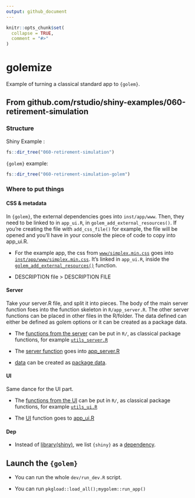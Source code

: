 ```yaml
---
output: github_document
---
```


<!-- README.md is generated from README.Rmd. Please edit that file -->

```r
knitr::opts_chunk$set(
  collapse = TRUE,
  comment = "#>"
)
```
# golemize

Example of turning a classical standard app to `{golem}`.

## From github.com/rstudio/shiny-examples/060-retirement-simulation

### Structure

Shiny Example : 

```r
fs::dir_tree("060-retirement-simulation")
```

`{golem}` example: 

```r
fs::dir_tree("060-retirement-simulation-golem")
```


### Where to put things 

#### CSS & metadata

In `{golem}`, the external dependencies goes into `inst/app/www`. Then, they need to be linked to in `app_ui.R`, in `golem_add_external_resources()`. If you're creating the file with `add_css_file()` for example, the file will be opened and you'll have in your console the piece of code to copy into app_ui.R.

+ For the example app, the css from [`www/simplex.min.css`](https://github.com/ColinFay/golemize/blob/master/060-retirement-simulation/www/simplex.min.css) goes into [`inst/app/www/simplex.min.css`](https://github.com/ColinFay/golemize/blob/master/060-retirement-simulation-golem/inst/app/www/simplex.min.css). It's linked in `app_ui.R`, inside the [`golem_add_external_resources()`](https://github.com/ColinFay/golemize/blob/master/060-retirement-simulation-golem/R/app_ui.R#L56) function.

+ DESCRIPTION file > DESCRIPTION FILE 

#### Server

Take your server.R file, and split it into pieces. The body of the main server function foes into the function skeleton in `R/app_server.R`. The other server functions can be placed in other files in the R/folder. The data defined can either be defined as golem options or it can be created as a package data.

+ The [functions from the server](https://github.com/ColinFay/golemize/blob/master/060-retirement-simulation/server.r#L5) can be put in `R/`, as classical package functions, for example [`utils_server.R`](https://github.com/ColinFay/golemize/blob/master/060-retirement-simulation-golem/R/utils_server.R)

+ The [server function](https://github.com/ColinFay/golemize/blob/master/060-retirement-simulation/server.r#L108) goes into [app_server.R](https://github.com/ColinFay/golemize/blob/master/060-retirement-simulation-golem/R/app_server.R)

+ [data](https://github.com/ColinFay/golemize/blob/master/060-retirement-simulation/server.r#L1) can be created as [package data](https://github.com/ColinFay/golemize/blob/master/060-retirement-simulation-golem/data-raw/DATASET.R).

#### UI

Same dance for the UI part.

+ The [functions from the UI](https://github.com/ColinFay/golemize/blob/master/060-retirement-simulation/ui.r#L3) can be put in `R/`, as classical package functions, for example [`utils_ui.R`](https://github.com/ColinFay/golemize/blob/master/060-retirement-simulation-golem/R/utils_ui.R)

+ The [UI](https://github.com/ColinFay/golemize/blob/master/060-retirement-simulation/ui.r#L26) function goes to [app_ui.R](https://github.com/ColinFay/golemize/blob/master/060-retirement-simulation-golem/R/app_ui.R#L7)

#### Dep

+ Instead of [library(shiny)](https://github.com/ColinFay/golemize/blob/master/060-retirement-simulation/ui.r#L1), we list `{shiny}` as a [dependency](https://github.com/ColinFay/golemize/blob/master/060-retirement-simulation-golem/DESCRIPTION#L11).

## Launch the `{golem}`

+ You can run the whole `dev/run_dev.R` script. 

+ You can run `pkgload::load_all();mygolem::run_app()`